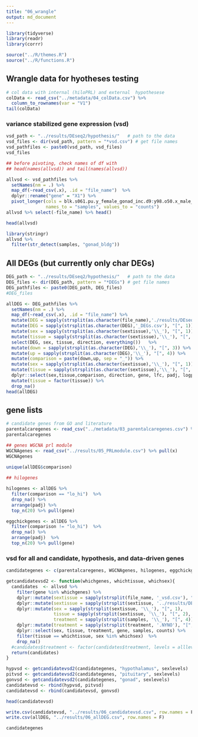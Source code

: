 ```yaml
---
title: "06_wrangle"
output: md_document
---
```

  
  
```r
library(tidyverse)
library(readr)
library(corrr)

source("../R/themes.R")
source("../R/functions.R")
```

## Wrangle data for hyotheses testing

```r
# col data with internal (hiloPRL) and external  hypothesese
colData <- read_csv("../metadata/04_colData.csv") %>%
  column_to_rownames(var = "V1")
tail(colData)
```



### variance stabilized gene expression  (vsd) 

```r
vsd_path <- "../results/DEseq2/hypothesis/"   # path to the data
vsd_files <- dir(vsd_path, pattern = "*vsd.csv") # get file names
vsd_pathfiles <- paste0(vsd_path, vsd_files)
vsd_files

## before pivoting, check names of df with
## head(names(allvsd)) and tail(names(allvsd))

allvsd <- vsd_pathfiles %>%
  setNames(nm = .) %>% 
  map_df(~read_csv(.x), .id = "file_name")  %>% 
  dplyr::rename("gene" = "X1") %>% 
  pivot_longer(cols = blk.s061.pu.y_female_gonad_inc.d9:y98.o50.x_male_pituitary_inc.d3, 
               names_to = "samples", values_to = "counts") 
allvsd %>% select(-file_name) %>% head()

head(allvsd)

library(stringr)
allvsd %>%
  filter(str_detect(samples, "gonad_bldg"))

```




## All DEGs (but currently only char DEGs)

```r
DEG_path <- "../results/DEseq2/hypothesis/"   # path to the data
DEG_files <- dir(DEG_path, pattern = "*DEGs") # get file names
DEG_pathfiles <- paste0(DEG_path, DEG_files)
#DEG_files

allDEG <- DEG_pathfiles %>%
  setNames(nm = .) %>% 
  map_df(~read_csv(.x), .id = "file_name") %>% 
  mutate(DEG = sapply(strsplit(as.character(file_name),'./results/DEseq2/hypothesis/'), "[", 2))  %>% 
  mutate(DEG = sapply(strsplit(as.character(DEG),'_DEGs.csv'), "[", 1))  %>% 
  mutate(sex = sapply(strsplit(as.character(sextissue),'\\_'), "[", 1)) %>%
  mutate(tissue = sapply(strsplit(as.character(sextissue),'\\_'), "[", 2)) %>%
  select(DEG, sex, tissue, direction, everything())   %>%
  mutate(down = sapply(strsplit(as.character(DEG),'\\_'), "[", 3)) %>%
  mutate(up = sapply(strsplit(as.character(DEG),'\\_'), "[", 4)) %>%
  mutate(comparison = paste(down,up, sep = "_")) %>%
  mutate(sex = sapply(strsplit(as.character(sextissue),'\\_'), "[", 1)) %>%
  mutate(tissue = sapply(strsplit(as.character(sextissue),'\\_'), "[", 2)) %>%
  dplyr::select(sex,tissue,comparison, direction, gene, lfc, padj, logpadj)  %>%
  mutate(tissue = factor(tissue)) %>% 
  drop_na()
head(allDEG)
```


## gene lists


```r

# candidate genes from GO and literature
parentalcaregenes <- read_csv("../metadata/03_parentalcaregenes.csv") %>% pull(gene)
parentalcaregenes

## genes WGCNA prl module
WGCNAgenes <- read_csv("../results/05_PRLmodule.csv") %>% pull(x)
WGCNAgenes
 
unique(allDEG$comparison)

## hilogenes

hilogenes <- allDEG %>%
  filter(comparison == "lo_hi")  %>%
  drop_na() %>%
  arrange(padj) %>% 
  top_n(20) %>% pull(gene)

eggchickgenes <- allDEG %>%
  filter(comparison != "lo_hi")  %>%
  drop_na() %>%
  arrange(padj)  %>% 
  top_n(20) %>% pull(gene)

```

### vsd for all and candidate, hypothesis, and data-driven genes


```r
candidategenes <- c(parentalcaregenes, WGCNAgenes, hilogenes, eggchickgenes)

getcandidatevsd2 <- function(whichgenes, whichtissue, whichsex){
  candidates  <- allvsd %>%
    filter(gene %in% whichgenes) %>%
    dplyr::mutate(sextissue = sapply(strsplit(file_name, '_vsd.csv'), "[", 1)) %>%
    dplyr::mutate(sextissue = sapply(strsplit(sextissue, '../results/DEseq2/hypothesis/'), "[", 2)) %>%
    dplyr::mutate(sex = sapply(strsplit(sextissue, '\\_'), "[", 1),
                  tissue = sapply(strsplit(sextissue, '\\_'), "[", 2),
                  treatment = sapply(strsplit(samples, '\\_'), "[", 4)) %>%
    dplyr::mutate(treatment = sapply(strsplit(treatment, '.NYNO'), "[", 1)) %>%
    dplyr::select(sex, tissue, treatment, gene, samples, counts) %>%
    filter(tissue == whichtissue, sex %in% whichsex)  %>%
    drop_na()
  #candidates$treatment <- factor(candidates$treatment, levels = alllevels)
  return(candidates)
}

hypvsd <- getcandidatevsd2(candidategenes, "hypothalamus", sexlevels)
pitvsd <- getcandidatevsd2(candidategenes, "pituitary", sexlevels)
gonvsd <- getcandidatevsd2(candidategenes, "gonad", sexlevels)
candidatevsd <- rbind(hypvsd, pitvsd)
candidatevsd <- rbind(candidatevsd, gonvsd)

head(candidatevsd)
```


```R
write.csv(candidatevsd, "../results/06_candidatevsd.csv", row.names = F)
write.csv(allDEG, "../results/06_allDEG.csv", row.names = F)

candidategenes
```

